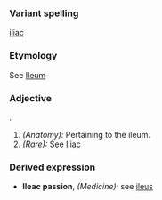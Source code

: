 ===Variant spelling===
[[iliac]]
===Etymology===
See [[Ileum]]
===Adjective===.
#''(Anatomy):'' Pertaining to the ileum.
#''(Rare):'' See [[Iliac]]
===Derived expression===
*'''Ileac passion''', ''(Medicine):'' see [[ileus]]